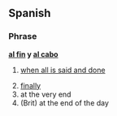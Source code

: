 ==Spanish==

===Phrase===
'''[[al fin]] y [[al cabo]]'''

# {{esidiom}} [[when all is said and done]]
# [[finally]]
# at the very end
# (Brit) at the end of the day
